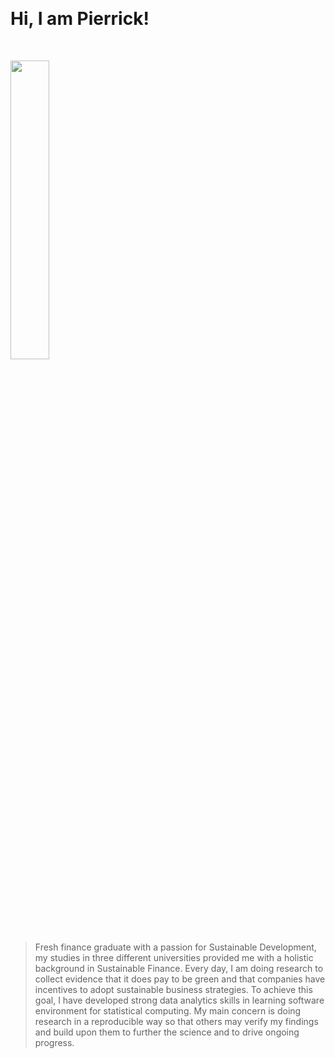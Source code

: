 &emsp;

# **Hi, I am Pierrick!**

<br>

<img id="img-me" src="Image/MeEnRond.png" style="width:35%;" height="auto">

<br>

>Fresh finance graduate with a passion for Sustainable Development, my studies in three different universities provided me with a holistic background in Sustainable Finance. Every day, I am doing research to collect evidence that it does pay to be green and that companies have incentives to adopt sustainable business strategies. To achieve this goal, I have developed strong data analytics skills in learning software environment for statistical computing. My main concern is doing research in a reproducible way so that others may verify my findings and build upon them to further the science and to drive ongoing progress.
